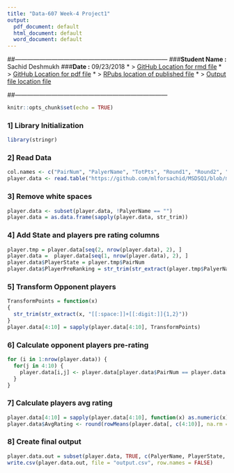 ```yaml
---
title: "Data-607 Week-4 Project1"
output:
  pdf_document: default
  html_document: default
  word_document: default
---
```

##---------------------------------------------------------------------------
###**Student Name :** Sachid Deshmukh
###**Date :** 09/23/2018
* > [GitHub Location for rmd file](https://github.com/mlforsachid/MSDSQ1/blob/master/Data607/Week4/SachidVijay.Deshmukh60.rmd)
* > [GitHub Location for pdf file](https://github.com/mlforsachid/MSDSQ1/blob/master/Data607/Week4/SachidVijay.Deshmukh60.pdf)
* > [RPubs location of published file](http://rpubs.com/sachid/Data607Week4Project1)
* > [Output file location file](https://github.com/mlforsachid/MSDSQ1/blob/master/Data607/Week4/output.csv)



##---------------------------------------------------------------------------

```r
knitr::opts_chunk$set(echo = TRUE)
```

### 1] Library Initialization

```r
library(stringr)
```

### 2] Read Data
```r
col.names <- c("PairNum", "PalyerName", "TotPts", "Round1", "Round2", "Round3", "Round4", "Round5", "Round6", "Round7", "LastIndex")
player.data <- read.table("https://github.com/mlforsachid/MSDSQ1/blob/master/Data607/Week4/tournamentinfo.txt", header = FALSE, skip = 4, sep = "|", fill = TRUE, stringsAsFactors = FALSE, col.names = col.names)[,1:10]
```

### 3] Remove white spaces
```r
player.data <- subset(player.data, !PalyerName == "")
player.data = as.data.frame(sapply(player.data, str_trim))
```
### 4] Add State and players pre rating columns
```r
player.tmp = player.data[seq(2, nrow(player.data), 2), ]
player.data =  player.data[seq(1, nrow(player.data), 2), ]
player.data$PlayerState = player.tmp$PairNum
player.data$PlayerPreRanking = str_trim(str_extract(player.tmp$PalyerName, "[[:blank:]]{1}[[:digit:]]{3,4}"))
```

### 5] Transform Opponent players
```r
TransformPoints = function(x)
{
  str_trim(str_extract(x, "[[:space:]]+[[:digit:]]{1,2}"))
}
player.data[4:10] = sapply(player.data[4:10], TransformPoints)
```

### 6] Calculate opponent players pre-rating 
```r
for (i in 1:nrow(player.data)) {
  for(j in 4:10) {
    player.data[i,j] <- player.data[player.data$PairNum == player.data[i,j],12][1]
  }
}

```

### 7] Calculate players avg rating
```r
player.data[4:10] = sapply(player.data[4:10], function(x) as.numeric(x))
player.data$AvgRating <- round(rowMeans(player.data[, c(4:10)], na.rm = TRUE), 1)
```

### 8] Create final output
```r
player.data.out = subset(player.data, TRUE, c(PalyerName, PlayerState, TotPts, PlayerPreRanking, AvgRating))
write.csv(player.data.out, file = "output.csv", row.names = FALSE)
```